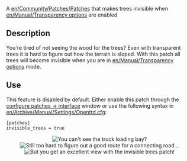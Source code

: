 A [[en/Community/Patches/Patches]] that makes trees invisible when [[en/Manual/Transparency options]] are enabled

== Description ==
You're tired of not seeing the wood for the trees? Even with transparent trees it is hard to figure out how the terrain is sloped. With this patch all trees will become invisible when you are in [[en/Manual/Transparency options]] mode.

== Use ==
This feature is disabled by default. Either enable this patch through the [[en/Archive/Manual/Settings/Configuring patches/Interface|configure patches -> interface]] window or use the following syntax in [[en/Archive/Manual/Settings/Openttd.cfg]]:
<pre>[patches]
invisible_trees = true</pre>

<center>
[[File:en/Archive/Manual/Settings/Invisible trees1.png|center|frame|You can't see the truck loading bay?]]
[[File:en/Archive/Manual/Settings/Invisible trees2.png|center|frame|Still too hard to figure out a good route for a connecting road...]]
[[File:en/Archive/Manual/Settings/Invisible trees3.png|center|frame|But you get an excellent view with the invisible trees patch!]]
</center>